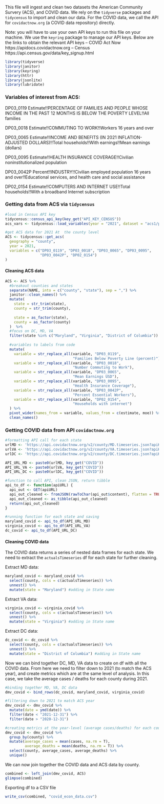 
This file will ingest and clean two datasets the American Community Survery (ACS), and COVID data. We rely on the `tidyverse` packages and  `tidycensus` to import and clean our data. For the COVID data, we call the API for `covidactnow.org` (a COVID data repository) directly. 

Note: you will have to use your own API keys to run this file on your machine. We use the `keyring` package to manage our API keys. Below are the links to obtain the relevant API keys 
-- COVID Act Now https://apidocs.covidactnow.org 
-- Census https://api.census.gov/data/key_signup.html 


```r
library(tidyverse)
library(janitor)
library(keyring)
library(httr)
library(jsonlite)
library(lubridate)
```

### Variables of interest from ACS:

DP03_0119 Estimate!!PERCENTAGE OF FAMILIES AND PEOPLE WHOSE INCOME IN THE PAST 12 MONTHS IS BELOW THE POVERTY LEVEL!!All families

DP03_0018 Estimate!!COMMUTING TO WORK!!Workers 16 years and over

DP03_0065 Estimate!!INCOME AND BENEFITS (IN 2021 INFLATION-ADJUSTED DOLLARS)!!Total households!!With earnings!!Mean earnings (dollars)
	
DP03_0095 Estimate!!HEALTH INSURANCE COVERAGE!!Civilian noninstitutionalized population

DP03_0042P Percent!!INDUSTRY!!Civilian employed population 16 years and over!!Educational services, and health care and social assistance

DP02_0154 Estimate!!COMPUTERS AND INTERNET USE!!Total households!!With a broadband Internet subscription

### Getting data from ACS via `tidycensus`

```r
#load in Census API key
tidycensus::census_api_key(key_get("API_KEY_CENSUS"))
acs_vars <- tidycensus::load_variables(year = "2021", dataset = "acs1/profile") 

#get ACS data for 2021 At  the county level
ACS <- tidycensus::get_acs(
  geography = "county",
  year = 2021,
  variables = c("DP03_0119", "DP03_0018", "DP03_0065", "DP03_0095", 
                "DP03_0042P", "DP02_0154")
) 

```
#### Cleaning ACS data 

```r
ACS <- ACS %>%
  #breakout counties and states
  separate(NAME, into = c("county", "state"), sep = ",") %>%
  janitor::clean_names() %>%
  mutate(
    state = str_trim(state),
    county = str_trim(county),
    
    state = as_factor(state),
    county = as_factor(county)
  )  %>%
  #focus on DC, MD, VA
  filter(state %in% c("Maryland", "Virginia", "District of Columbia")) %>%
  
  #variables to labels from code
  mutate(
    variable = str_replace_all(variable, "DP03_0119", 
                               "Families Below Poverty Line (percent)"),
    variable = str_replace_all(variable, "DP03_0018", 
                               "Number Commuting to Work"),
    variable = str_replace_all(variable, "DP03_0065", 
                               "Mean Earnings USD"),
    variable = str_replace_all(variable, "DP03_0095", 
                               "Health Insurance Coverage"),
    variable = str_replace_all(variable, "DP03_0042P", 
                               "Percent Essential Workers"),
    variable = str_replace_all(variable, "DP02_0154", 
                               "Households with internet")
  ) %>%
  pivot_wider(names_from = variable, values_from = c(estimate, moe)) %>%
  clean_names()

```

### Getting COVID data from API `covidactnow.org`

```r
#formatting API call for each state
urlMD <- 'https://api.covidactnow.org/v2/county/MD.timeseries.json?apiKey='
urlVA <- 'https://api.covidactnow.org/v2/county/VA.timeseries.json?apiKey='
urlDC <- 'https://api.covidactnow.org/v2/county/DC.timeseries.json?apiKey='

API_URL_MD <- paste0(urlMD, key_get("COVID")) 
API_URL_VA <- paste0(urlVA, key_get("COVID")) 
API_URL_DC <- paste0(urlDC, key_get("COVID")) 

#function to call API, clean JSON, return tibble
api_to_df <- function(apiURL) {
  api_out <- GET(apiURL)
  api_out_cleaned <- fromJSON(rawToChar(api_out$content), flatten = TRUE) 
  api_out_cleaned <- as_tibble(api_out_cleaned)
  return(api_out_cleaned)
}

#running function for each state and saving
maryland_covid <- api_to_df(API_URL_MD) 
virginia_covid <- api_to_df(API_URL_VA)
dc_covid <- api_to_df(API_URL_DC)

```

#### Cleaning COVID data

The COVID data returns a series of nested data frames for each state. We need to extract the `actualsTimeseries` df for each state for further cleaning. 

Extract MD data: 

```r
maryland_covid <- maryland_covid %>% 
  select(county, cols = c(actualsTimeseries)) %>% 
  unnest() %>% 
  mutate(state = "Maryland") #adding in State name
```

Extract VA data:

```r
virginia_covid <- virginia_covid %>% 
  select(county, cols = c(actualsTimeseries)) %>% 
  unnest() %>% 
  mutate(state = "Virginia") #adding in State name
```

Extract DC data:

```r
dc_covid <- dc_covid %>% 
  select(county, cols = c(actualsTimeseries)) %>% 
  unnest() %>% 
  mutate(state = "District of Columbia") #adding in State name
```

Now we can bind together DC, MD, VA data to create on df with all the COVID data. From here we need to filter down to 2021 (to match the ACS year), and create metrics which are at the same level of analysis. In this case, we take the average cases / deaths for each county during 2021. 

```r
#binding together MD, VA, DC data
dmv_covid <- bind_rows(dc_covid, maryland_covid, virginia_covid) 

#filtering down to 2021 to match ACS year
dmv_covid <- dmv_covid %>% 
  mutate(date = ymd(date)) %>% 
  filter(date < "2021-12-31") %>%
  filter(date > "2020-12-31")

#creating metrics at the year-level (average cases/deaths) for each county
dmv_covid <- dmv_covid %>% 
  group_by(county) %>% 
  mutate(average_cases = mean(cases, na.rm = T),
         average_deaths = mean(deaths, na.rm = T)) %>% 
  select(county, average_cases, average_deaths) %>%
  unique() 
```

We can now join together the COVID data and ACS data by county.

```r
combined <- left_join(dmv_covid, ACS) 
glimpse(combined)
```

Exporting df to a CSV file

```r
write_csv(combined, "covid_econ_data.csv")
```



